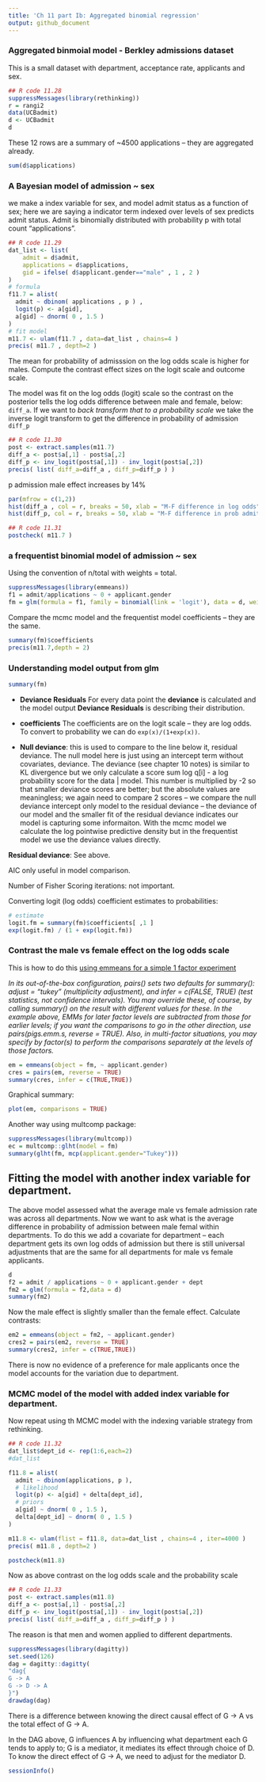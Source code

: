 ```yaml
---
title: 'Ch 11 part Ib: Aggregated binomial regression'
output: github_document
---
```


### Aggregated binmoial model - Berkley admissions dataset

This is a small dataset with department, acceptance rate, applicants and sex. 
```r
## R code 11.28
suppressMessages(library(rethinking))
r = rangi2
data(UCBadmit)
d <- UCBadmit
d
```

These 12 rows are a summary of ~4500 applications -- they are aggregated already. 
```r
sum(d$applications)
```


### A Bayesian model of admission ~ sex  
we make a index variable for sex, and model admit status as a function of sex; here we are saying a indicator term indexed over levels of sex predicts admit status. Admit is binomially distributed with probability p with total count "applications". 

```r
## R code 11.29
dat_list <- list(
    admit = d$admit,
    applications = d$applications,
    gid = ifelse( d$applicant.gender=="male" , 1 , 2 )
)
# formula 
f11.7 = alist(
  admit ~ dbinom( applications , p ) ,
  logit(p) <- a[gid],
  a[gid] ~ dnorm( 0 , 1.5 )
)
# fit model 
m11.7 <- ulam(f11.7 , data=dat_list , chains=4 )
precis( m11.7 , depth=2 )
```

The mean for probability of admisssion on the log odds scale is higher for males. Compute the contrast effect sizes on the logit scale and outcome scale. 

The model was fit on the log odds (logit) scale so the contrast on the posterior tells the log odds difference between male and female, below: `diff_a`. If we want to *back transform that to a probability scale* we take the inverse logit transform to get the difference in probability of admission `diff_p`

```r
## R code 11.30
post <- extract.samples(m11.7)
diff_a <- post$a[,1] - post$a[,2]
diff_p <- inv_logit(post$a[,1]) - inv_logit(post$a[,2])
precis( list( diff_a=diff_a , diff_p=diff_p ) )
```

p admission male effect increases by 14% 

```r
par(mfrow = c(1,2))
hist(diff_a , col = r, breaks = 50, xlab = "M-F difference in log odds");
hist(diff_p, col = r, breaks = 50, xlab = "M-F difference in prob admit (inv_logit)")
```


```r
## R code 11.31
postcheck( m11.7 )

```

### a frequentist binomial model of admission ~ sex  

Using the convention of n/total with weights = total.   


```r
suppressMessages(library(emmeans))
f1 = admit/applications ~ 0 + applicant.gender
fm = glm(formula = f1, family = binomial(link = 'logit'), data = d, weights = applications)
```

Compare the mcmc model and the frequentist model coefficients -- they are the same. 

```r
summary(fm)$coefficients
precis(m11.7,depth = 2)
```

### Understanding model output from glm  
```r
summary(fm)
```
- **Deviance Residuals** For every data point the **deviance** is calculated and the model output **Deviance Residuals** is describing their distribution.  
- **coefficients** The coefficients are on the logit scale -- they are log odds. To convert to probability we can do `exp(x)/(1+exp(x))`.  

- **Null deviance**: this is used to compare to the line below it, residual deviance. The null model here is just using an intercept term without covariates, deviance. The deviance (see chapter 10 notes) is similar to KL divergence but we only calculate a score sum log q[i] - a log probability score for the data | model. This number is multiplied by -2 so that smaller deviance scores are better; but the absolute values are meaningless; we again need to compare 2 scores -- we compare the null deviance intercept only model to the residual deviance -- the deviance of our model and the smaller fit of the residual deviance indicates our model is capturing some informaiton. With the mcmc model we calculate the log pointwise predictive density but in the frequentist model we use the deviance values directly. 

**Residual deviance**: See above.  

AIC only useful in model comparison.  

Number of Fisher Scoring iterations: not important.  

Converting logit (log odds) coefficient estimates to probabilities: 

```r
# estimate 
logit.fm = summary(fm)$coefficients[ ,1 ]
exp(logit.fm) / (1 + exp(logit.fm))
```


### Contrast the male vs female effect on the log odds scale  

This is how to do this [using emmeans for a simple 1 factor experiment](https://cran.r-project.org/web/packages/emmeans/vignettes/comparisons.html)

*In its out-of-the-box configuration, pairs() sets two defaults for summary(): adjust = "tukey" (multiplicity adjustment), and infer = c(FALSE, TRUE) (test statistics, not confidence intervals). You may override these, of course, by calling summary() on the result with different values for these. In the example above, EMMs for later factor levels are subtracted from those for earlier levels; if you want the comparisons to go in the other direction, use pairs(pigs.emm.s, reverse = TRUE). Also, in multi-factor situations, you may specify by factor(s) to perform the comparisons separately at the levels of those factors.*

```r

em = emmeans(object = fm, ~ applicant.gender)
cres = pairs(em, reverse = TRUE)
summary(cres, infer = c(TRUE,TRUE))

```

Graphical summary: 

```r
plot(em, comparisons = TRUE)
```


Another way using multcomp package: 

```r
suppressMessages(library(multcomp))
ec = multcomp::glht(model = fm)
summary(glht(fm, mcp(applicant.gender="Tukey")))

```


## Fitting the model with another index variable for department. 
The above model assessed what the average male vs female admission rate was across all departments. Now we want to ask what is the average difference in probability of admission between male femal within departments. To do this we add a covariate for department -- each department gets its own log odds of admission but there is still universal adjustments that are the same for all departments for male vs female applicants. 

```r
d
f2 = admit / applications ~ 0 + applicant.gender + dept 
fm2 = glm(formula = f2,data = d)
summary(fm2)
```

Now the male effect is slightly smaller than the female effect. Calculate contrasts: 

```r
em2 = emmeans(object = fm2, ~ applicant.gender)
cres2 = pairs(em2, reverse = TRUE)
summary(cres2, infer = c(TRUE,TRUE))
```

There is now no evidence of a preference for male applicants once the model accounts for the variation due to department. 

### MCMC model of the model with added index variable for department. 
Now repeat using th MCMC model with the indexing variable strategy from rethinking. 


```r
## R code 11.32
dat_list$dept_id <- rep(1:6,each=2)
#dat_list

f11.8 = alist(
  admit ~ dbinom(applications, p ),
  # likelihood 
  logit(p) <- a[gid] + delta[dept_id], 
  # priors 
  a[gid] ~ dnorm( 0 , 1.5 ),
  delta[dept_id] ~ dnorm( 0 , 1.5 )
)

m11.8 <- ulam(flist = f11.8, data=dat_list , chains=4 , iter=4000 )
precis( m11.8 , depth=2 )
```

```r
postcheck(m11.8)
```

Now as above contrast on the log odds scale and the probability scale 

```r
## R code 11.33
post <- extract.samples(m11.8)
diff_a <- post$a[,1] - post$a[,2]
diff_p <- inv_logit(post$a[,1]) - inv_logit(post$a[,2])
precis( list( diff_a=diff_a , diff_p=diff_p ) )
```


The reason is that men and women applied to different departments.  

```r
suppressMessages(library(dagitty))
set.seed(126)
dag = dagitty::dagitty(
"dag{
G -> A
G -> D -> A
}")
drawdag(dag)
```

There is a difference between knowing the direct causal effect of G -> A vs the total effect of G -> A. 

In the DAG above, G influences A by influencing what department each G tends to apply to; G is a mediator, it mediates its effect through choice of D.  
To know the direct effect of G -> A, we need to adjust for the mediator D. 



```r
sessionInfo()
```


